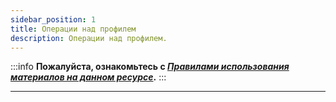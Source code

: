 ```yaml
---
sidebar_position: 1
title: Операции над профилем
description: Операции над профилем.
---
```

:::info **Пожалуйста, ознакомьтесь с [*Правилами использования материалов на данном ресурсе*](../Disclaimer).**
:::
_______________________________________________